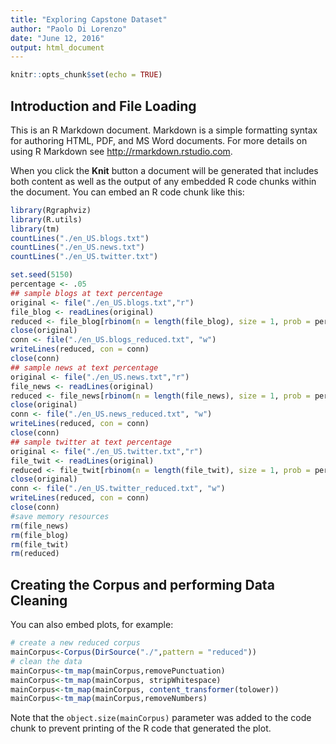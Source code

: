 ```yaml
---
title: "Exploring Capstone Dataset"
author: "Paolo Di Lorenzo"
date: "June 12, 2016"
output: html_document
---
```


```r
knitr::opts_chunk$set(echo = TRUE)
```

## Introduction and File Loading

This is an R Markdown document. Markdown is a simple formatting syntax for authoring HTML, PDF, and MS Word documents. For more details on using R Markdown see <http://rmarkdown.rstudio.com>.

When you click the **Knit** button a document will be generated that includes both content as well as the output of any embedded R code chunks within the document. You can embed an R code chunk like this:

```r

library(Rgraphviz)
library(R.utils)
library(tm)
countLines("./en_US.blogs.txt")
countLines("./en_US.news.txt")
countLines("./en_US.twitter.txt")
```

```r

set.seed(5150)
percentage <- .05
## sample blogs at text percentage
original <- file("./en_US.blogs.txt","r")
file_blog <- readLines(original)
reduced <- file_blog[rbinom(n = length(file_blog), size = 1, prob = percentage) == 1]
close(original)
conn <- file("./en_US.blogs_reduced.txt", "w")
writeLines(reduced, con = conn)
close(conn)
## sample news at text percentage
original <- file("./en_US.news.txt","r")
file_news <- readLines(original)
reduced <- file_news[rbinom(n = length(file_news), size = 1, prob = percentage) == 1]
close(original)
conn <- file("./en_US.news_reduced.txt", "w")
writeLines(reduced, con = conn)
close(conn)
## sample twitter at text percentage
original <- file("./en_US.twitter.txt","r")
file_twit <- readLines(original)
reduced <- file_twit[rbinom(n = length(file_twit), size = 1, prob = percentage) == 1]
close(original)
conn <- file("./en_US.twitter_reduced.txt", "w")
writeLines(reduced, con = conn)
close(conn)
#save memory resources
rm(file_news)
rm(file_blog)
rm(file_twit)
rm(reduced)
```

## Creating the Corpus and performing Data Cleaning

You can also embed plots, for example:

```r
# create a new reduced corpus
mainCorpus<-Corpus(DirSource("./",pattern = "reduced"))
# clean the data
mainCorpus<-tm_map(mainCorpus,removePunctuation)
mainCorpus<-tm_map(mainCorpus, stripWhitespace)
mainCorpus<-tm_map(mainCorpus, content_transformer(tolower))
mainCorpus<-tm_map(mainCorpus,removeNumbers)
```

Note that the `object.size(mainCorpus)` parameter was added to the code chunk to prevent printing of the R code that generated the plot.
